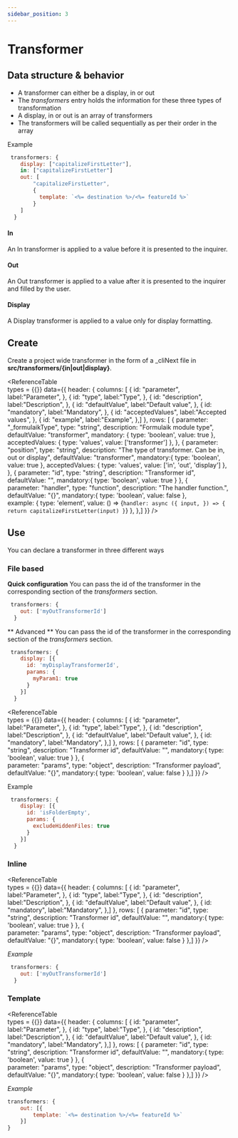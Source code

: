 ```yaml
---
sidebar_position: 3
---
```



# Transformer

## Data structure & behavior
- A transformer can either be a display, in or out
- The <i>transformers</i> entry holds the information for these three types of transformation
- A display, in or out is an array of transformers
- The transformers will be called sequentially as per their order in the array

Example
```js
 transformers: {
    display: ["capitalizeFirstLetter"],
    in: ["capitalizeFirstLetter"]
    out: [
        "capitalizeFirstLetter",
        {
          template: `<%= destination %>/<%= featureId %>`
        }
    ]
  }
```

#### In
An In transformer is applied to a value before it is presented to the inquirer.
#### Out
An Out transformer is applied to a value after it is presented to the inquirer and filled by the user.
#### Display
A Display transformer is applied to a value only for display formatting.


## Create
Create a project wide transformer in the form of a _cliNext file in <b>src/transformers/{in|out|display}</b>.

<ReferenceTable    
    types = {{}}
    data={{
        header: {
            columns: [
                {
                    id: "parameter",
                    label:"Parameter", 
                },
                {
                    id: "type",
                    label:"Type", 
                },
                {
                    id: "description",
                    label:"Description", 
                },
                {
                    id: "defaultValue",
                    label:"Default value", 
                },
                {
                    id: "mandatory",
                    label:"Mandatory", 
                },
                {
                    id: "acceptedValues",
                    label:"Accepted values", 
                },
                {
                    id: "example",
                    label:"Example", 
                },] 
        },
        rows: 
        [
            {
                parameter: "_formulaikType", 
                type: "string", 
                description: "Formulaik module type", 
                defaultValue: "transformer",
                mandatory: {
                    type: 'boolean',
                    value: true
                },
                acceptedValues: {
                    type: 'values',
                    value: ['transformer']
                },
            },
            {
                parameter: "position", 
                type: "string", 
                description: "The type of transformer. Can be in, out or display", 
                defaultValue: "transformer",
                mandatory:{
                    type: 'boolean',
                    value: true
                },
                acceptedValues: {
                    type: 'values',
                    value: ['in', 'out', 'display']
                },
            },
            {
                parameter: "id", 
                type: "string", 
                description: "Transformer id", 
                defaultValue: "",
                mandatory:{
                    type: 'boolean',
                    value: true
                }
            },
            {            
                parameter: "handler", 
                type: "function", 
                description: "The handler function.", 
                defaultValue: "{}",
                mandatory:{
                    type: 'boolean',
                    value: false
                },                
                example: {
                    type: 'element',
                    value: () => <bloc>{`handler: async ({ input, }) => {
                        return capitalizeFirstLetter(input)
                    }`}</bloc>
                },
            },]
    }} />

## Use
You can declare a transformer in three different ways

### File based

**Quick configuration**
You can pass the id of the transformer in the corresponding section of the <i>transformers</i> section.

```js
 transformers: {
    out: ['myOutTransformerId']
  }
```

** Advanced **
You can pass the id of the transformer in the corresponding section of the <i>transformers</i> section.

```js
 transformers: {
    display: [{
      id: 'myDisplayTransformerId',
      params: {
        myParam1: true
      }
    }]
  }
```

<ReferenceTable    
    types = {{}}
    data={{
        header: {
            columns: [
                {
                    id: "parameter",
                    label:"Parameter", 
                },
                {
                    id: "type",
                    label:"Type", 
                },
                {
                    id: "description",
                    label:"Description", 
                },
                {
                    id: "defaultValue",
                    label:"Default value", 
                },
                {
                    id: "mandatory",
                    label:"Mandatory", 
                },] 
        },
        rows: 
        [
            {
                parameter: "id", 
                type: "string", 
                description: "Transformer id", 
                defaultValue: "",
                mandatory:{
                    type: 'boolean',
                    value: true
                }
            },
            {            
                parameter: "params", 
                type: "object", 
                description: "Transformer payload", 
                defaultValue: "{}",
                mandatory:{
                    type: 'boolean',
                    value: false
                }
            },]
    }} />

Example
```js
 transformers: {
    display: [{
      id: 'isFolderEmpty',
      params: {
        excludeHiddenFiles: true
      }
    }]
  }
```

### Inline

<ReferenceTable    
    types = {{}}
    data={{
        header: {
            columns: [
                {
                    id: "parameter",
                    label:"Parameter", 
                },
                {
                    id: "type",
                    label:"Type", 
                },
                {
                    id: "description",
                    label:"Description", 
                },
                {
                    id: "defaultValue",
                    label:"Default value", 
                },
                {
                    id: "mandatory",
                    label:"Mandatory", 
                },] 
        },
        rows: 
        [
            {
                parameter: "id", 
                type: "string", 
                description: "Transformer id", 
                defaultValue: "",
                mandatory:{
                    type: 'boolean',
                    value: true
                }
            },
            {            
                parameter: "params", 
                type: "object", 
                description: "Transformer payload", 
                defaultValue: "{}",
                mandatory:{
                    type: 'boolean',
                    value: false
                }
            },]
    }} />

<i>Example</i>

```js
 transformers: {
    out: ['myOutTransformerId']
  }
```

### Template

<ReferenceTable    
    types = {{}}
    data={{
        header: {
            columns: [
                {
                    id: "parameter",
                    label:"Parameter", 
                },
                {
                    id: "type",
                    label:"Type", 
                },
                {
                    id: "description",
                    label:"Description", 
                },
                {
                    id: "defaultValue",
                    label:"Default value", 
                },
                {
                    id: "mandatory",
                    label:"Mandatory", 
                },] 
        },
        rows: 
        [
            {
                parameter: "id", 
                type: "string", 
                description: "Transformer id", 
                defaultValue: "",
                mandatory:{
                    type: 'boolean',
                    value: true
                }
            },
            {            
                parameter: "params", 
                type: "object", 
                description: "Transformer payload", 
                defaultValue: "{}",
                mandatory:{
                    type: 'boolean',
                    value: false
                }
            },]
    }} />

<i>Example</i>

```js
transformers: {
    out: [{
        template: `<%= destination %>/<%= featureId %>`
    }]
}
```